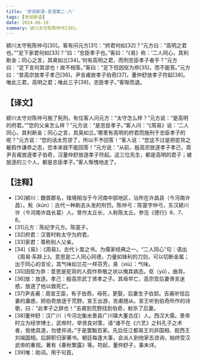 ```yaml
---
title: '世说新语-言语第二-六'
tags: [世说新语]
date: 2024-06-10
summary: 颍川太守髡陈仲弓[30]。
---
```

颍川太守髡陈仲弓[30]。客有问元方[31]：“府君何如[32]？”元方曰：“高明之君也。”“足下家君何如[33]？”曰：“忠臣孝子也。”客曰：“《易》称：‘二人同心，其利断金；同心之言，其臭如兰[34]。’何有高明之君，而刑忠臣孝子者乎？”元方曰：“足下言何其谬也！故不相答。”客曰：“足下但因伛为恭[35]，而不能答。”元方曰：“昔高宗放孝子孝己[36]，尹吉甫放孝子伯奇[37]，董仲舒放孝子符起[38]。唯此三君，高明之君；唯此三子[39]，忠臣孝子。”客惭而退。

## 【译文】

颍川太守对陈仲弓施了髡刑。有位客人问元方：“太守怎么样？”元方说：“是高明的府君。”“您的父亲怎么样？”元方说：“是忠臣孝子。”客人问：“《周易》说：‘二人同心，其利断金；同心之言，其臭如兰。’哪里有高明的府君而施刑于忠臣孝子的呢？”元方说：“您的话太荒谬了，所以不予回答！”客人说：“您这不过是把驼背之躯假作谦恭之态，您本来就不能回答！”元方说：“从前，殷高宗放逐孝子孝己，周尹吉甫放逐孝子伯奇，汉董仲舒放逐孝子符起。这三位先生，都是高明的君子；被放逐的三个人，都是忠臣孝子。”客人惭愧地走了。

## 【注释】

- [30]颍川：魏晋郡名，辖境相当于今河南中部地区，治所在许昌县（今河南许昌）。髡（kūn）：古代一种剃去头发的刑罚。陈仲弓：陈寔字仲弓，东汉颍川许（今河南许昌长葛）人。曾作太丘长，人称陈太丘。参见《德行》6、7、8。
- [31]元方：陈纪字元方。陈寔子。
- [32]府君：汉晋时称太守为府君。
- [33]家君：尊称别人父亲。
- [34]《易》：《周易》，古代卜筮之书。为儒家经典之一。“二人同心”句：语出《周易·系辞上》。意思是二人同心同德，力量如锋利的刀剑，可以切断金属；出于同心的言论，其气味如兰花一样芬芳。臭（xiù）：气味。
- [35]因伛为恭：意思是驼背的人假作恭敬之状以掩其病态。伛（yǔ），曲背。
- [36]放：放逐。孝己：殷高宗武丁贤孝之子。其母早亡，高宗受后妻谗言迷惑，放逐了他以致死亡。
- [37]尹吉甫：周宣王臣，有子伯奇。母死，更娶，后妻生子伯邽。吉甫听信后妻的蛊惑，把伯奇放逐于荒野。宣王出游，吉甫随从。宣王听到伯奇所作的诗歌，曰：“此孝子之辞也！”吉甫到荒野找到伯奇，射杀了后妻。
- [38]董仲舒：汉广川（今河北衡水景县广川镇大董古庄）人。西汉大儒。景帝时立为经学博士，武帝时，举贤良对策，请“诸不在《六艺》之科孔子之术者，皆绝其道，勿使并进。”于是罢黜百家。先后任江都易王刘非国相、胶西王刘端国相。后辞职归家著书。朝廷每逢大事，会派人到他家去咨询，始终受汉武帝的重视。著有《春秋繁露》等。符起，董仲舒子，事未详。
- [39]唯：助词。用于句首。

